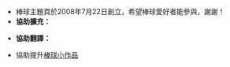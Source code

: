 *棒球主題頁於2008年7月22日創立，希望棒球愛好者能參與，謝謝！
*'''協助擴充：'''</br>

*'''協助翻譯：'''</br>

*協助提升[[:Category:棒球小作品|棒球小作品]]